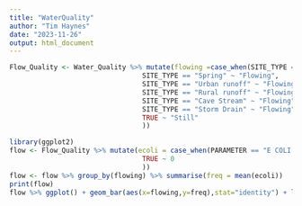 ```yaml
---
title: "WaterQuality"
author: "Tim Haynes"
date: "2023-11-26"
output: html_document
---
```


```r
Flow_Quality <- Water_Quality %>% mutate(flowing =case_when(SITE_TYPE == "Stream" ~ "Flowing",
                                 SITE_TYPE == "Spring" ~ "Flowing",
                                 SITE_TYPE == "Urban runoff" ~ "Flowing",
                                 SITE_TYPE == "Rural runoff" ~ "Flowing",
                                 SITE_TYPE == "Cave Stream" ~ "Flowing",
                                 SITE_TYPE == "Storm Drain" ~ "Flowing",
                                 TRUE ~ "Still"
                                 ))

```


```r
library(ggplot2)
flow <- Flow_Quality %>% mutate(ecoli = case_when(PARAMETER == "E COLI BACTERIA" ~ 1,
                                 TRUE ~ 0
                                 ))
flow <- flow %>% group_by(flowing) %>% summarise(freq = mean(ecoli))
print(flow)
flow %>% ggplot() + geom_bar(aes(x=flowing,y=freq),stat="identity") + labs(x = 'Medium Type', y = 'E. Coli Frequency')

```

